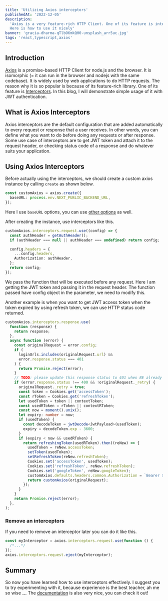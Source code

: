 ```yaml
---
title: 'Utilizing Axios interceptors'
publishedAt: '2022-12-05'
description:
  'Axios is a very feature-rich HTTP Client. One of its feature is interceptors.
  Here is how to use it nicely'
banner: 'gracia-dharma-qTlbO6mkQH0-unsplash_arr5uc.jpg'
tags: 'react,typescript,axios'
---
```


## Introduction

[Axios](https://axios-http.com/docs/intro) is a promise-based HTTP Client for
node.js and the browser. It is isomorphic (= it can run in the browser and
nodejs with the same codebase). It is widely used by web applications to do HTTP
requests. The reason why it is so popular is because of its feature-rich
library. One of its feature is
[Interceptors](https://axios-http.com/docs/interceptors). In this blog, I will
demonstrate simple usage of it with JWT authentication.

## What is Axios Interceptors

Axios interceptors are the default configuration that are added automatically to
every request or response that a user receives. In other words, you can define
what you want to do before doing any requests or after response. Some use case
of interceptors are to get JWT token and attach it to the request header, or
checking status code of a response and do whatever suits your application.

## Using Axios Interceptors

Before actually using the interceptors, we should create a custom axios instance
by calling `create` as shown below.

```ts
const customAxios = axios.create({
  baseURL: process.env.NEXT_PUBLIC_BACKEND_URL,
});
```

Here I use `baseURL` options, you can use
[other options](https://axios-http.com/docs/config_defaults) as well.

After creating the instance, use interceptors like this.

```ts {2-9}
customAxios.interceptors.request.use((config) => {
  const authHeader = getAuthHeader();
  if (authHeader === null || authHeader === undefined) return config;

  config.headers = {
    ...config.headers,
    Authorization: authHeader,
  };
  return config;
});
```

We pass the function that will be executed before any request. Here I am getting
the JWT token and passing it in the request header. The function passed have
config object in the parameter, we need to modify this.

Another example is when you want to get JWT access token when the token expired
by using refresh token, we can use HTTP status code returned.

```ts
customAxios.interceptors.response.use(
  function (response) {
    return response;
  },
  async function (error) {
    const originalRequest = error.config;
    if (
      loginUrls.includes(originalRequest.url) &&
      error.response.status === 401
    ) {
      return Promise.reject(error);
    }
    // TODO: please update this response status to 401 when BE already give correct response status on token expired
    if (error.response.status !== 400 && !originalRequest._retry) {
      originalRequest._retry = true;
      const token = Cookies.get('accessToken');
      const rToken = Cookies.get('refreshToken');
      let usedToken = token || contextToken;
      const usedRToken = rToken || contextRToken;
      const now = moment().unix();
      let expiry: number = now;
      if (usedToken) {
        const decodeToken = jwtDecode<JwtPayload>(usedToken);
        expiry = decodeToken.exp - 3600;
      }
      if (expiry < now && usedRToken) {
        return refreshingToken(usedRToken).then((reNew) => {
          usedToken = reNew.accessToken;
          setToken(usedToken);
          setRefreshToken(reNew.refreshToken);
          Cookies.set('accessToken', usedToken);
          Cookies.set('refreshToken', reNew.refreshToken);
          Cookies.set('googleToken', reNew.googleToken);
          customAxios.defaults.headers.common.Authorization = `Bearer ${usedToken}`;
          return customAxios(originalRequest);
        });
      }
    }
    return Promise.reject(error);
  },
);
```

### Remove an interceptors

If you need to remove an interceptor later you can do it like this.

```ts {4}
const myInterceptor = axios.interceptors.request.use(function () {
  /*...*/
});
axios.interceptors.request.eject(myInterceptor);
```

## Summary

So now you have learned how to use interceptors effectively. I suggest you to
try experimenting with it, because experience is the best teacher, ah me so wise
.\_. The [documentation](https://axios-http.com/docs/intro) is also very nice,
you can check it out!
